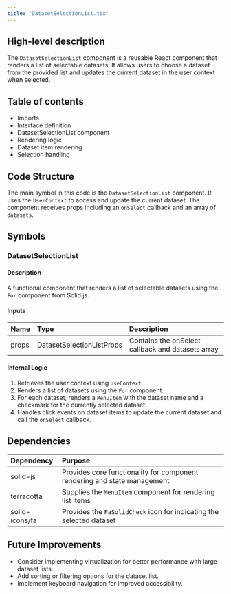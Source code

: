 ```yaml
---
title: "DatasetSelectionList.tsx"
---
```


## High-level description
The `DatasetSelectionList` component is a reusable React component that renders a list of selectable datasets. It allows users to choose a dataset from the provided list and updates the current dataset in the user context when selected.

## Table of contents
- Imports
- Interface definition
- DatasetSelectionList component
- Rendering logic
- Dataset item rendering
- Selection handling

## Code Structure
The main symbol in this code is the `DatasetSelectionList` component. It uses the `UserContext` to access and update the current dataset. The component receives props including an `onSelect` callback and an array of `datasets`.

## Symbols

### DatasetSelectionList
#### Description
A functional component that renders a list of selectable datasets using the `For` component from Solid.js.

#### Inputs
| Name | Type | Description |
|:-----|:-----|:------------|
| props | DatasetSelectionListProps | Contains the onSelect callback and datasets array |

#### Internal Logic
1. Retrieves the user context using `useContext`.
2. Renders a list of datasets using the `For` component.
3. For each dataset, renders a `MenuItem` with the dataset name and a checkmark for the currently selected dataset.
4. Handles click events on dataset items to update the current dataset and call the `onSelect` callback.

## Dependencies
| Dependency | Purpose |
|:-----------|:--------|
| solid-js | Provides core functionality for component rendering and state management |
| terracotta | Supplies the `MenuItem` component for rendering list items |
| solid-icons/fa | Provides the `FaSolidCheck` icon for indicating the selected dataset |

## Future Improvements
- Consider implementing virtualization for better performance with large dataset lists.
- Add sorting or filtering options for the dataset list.
- Implement keyboard navigation for improved accessibility.